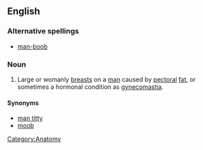 ==English==

{{wikipedia|Gynecomastia}}

===Alternative spellings===
*[[man-boob]]

===Noun===
{{en-noun|sg=[[man]] [[boob]]}}

# {{slang}} Large or womanly [[breast]]s on a [[man]] caused by [[pectoral]] [[fat]], or sometimes a hormonal condition as [[gynecomastia]].

====Synonyms====
*[[man titty]]
*[[moob]]

[[Category:Anatomy]]